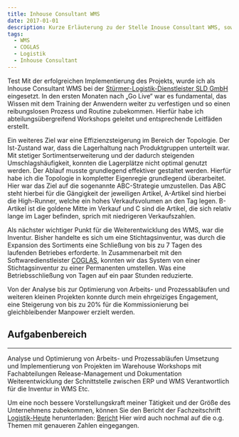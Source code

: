 ```yaml
---
title: Inhouse Consultant WMS
date: 2017-01-01
description: Kurze Erläuterung zu der Stelle Inouse Consultant WMS, sowie meiner Aufgaben.
tags:
  - WMS
  - COGLAS
  - Logistik
  - Inhouse Consultant
---
```


Test Mit der erfolgreichen Implementierung des Projekts, wurde ich als Inhouse Consultant WMS bei der [Stürmer-Logistik-Dienstleister SLD GmbH](https://www.sld-logistik.de) eingesetzt. In den ersten Monaten nach „Go Live“ war es fundamental, das Wissen mit dem  Training der Anwendern weiter zu verfestigen und so einen reibungslosen Prozess und Routine zubekommen. Hierfür habe ich abteilungsübergreifend Workshops geleitet und entsprechende Leitfäden erstellt.

Ein weiteres Ziel war eine Effizienzsteigerung im Bereich der Topologie. Der Ist-Zustand war, dass die Lagerhaltung nach Produktgruppen unterteilt war. Mit stetiger Sortimentserweiterung und der dadurch steigenden Umschlagshäufigkeit, konnten die Lagerplätze nicht optimal genutzt werden. Der Ablauf musste grundlegend effektiver gestaltet werden. Hierfür habe ich die Topologie in kompletter Eigenregie grundlegend überarbeitet. Hier war das Ziel auf die sogenannte ABC-Strategie umzustellen. Das ABC steht hierbei für die Gängigkeit der jeweiligen Artikel, A-Artikel sind hierbei die High-Runner, welche ein hohes Verkaufsvolumen an den Tag legen. B-Artikel ist die goldene Mitte im Verkauf und C sind die Artikel, die sich relativ lange im Lager befinden, sprich mit niedrigeren Verkaufszahlen.

Als nächster wichtiger Punkt für die Weiterentwicklung des WMS, war die Inventur. Bisher handelte es sich um eine Stichtagsinventur,  was durch die Expansion des  Sortiments eine Schließung von bis zu 7 Tagen des laufenden Betriebes erforderte. In Zusammenarbeit mit den Softwaredienstleister [COGLAS](https://www.coglas.com), konnten wir das System von einer Stichtagsinventur zu einer Permanenten umstellen. Was eine Betriebsschließung von Tagen auf ein paar Stunden reduzierte. 

Von der Analyse bis zur Optimierung von Arbeits- und Prozessabläufen und weiteren kleinen Projekten konnte durch mein ehrgeiziges Engagement, eine Steigerung von bis zu 20% für die Kommissionierung bei gleichbleibender Manpower erzielt werden. 

## Aufgabenbereich
---
Analyse und Optimierung von Arbeits- und Prozessabläufen
Umsetzung und Implementierung von Projekten im Warehouse
Workshops mit Fachabteilungen
Release-Management und Dokumentation
Weiterentwicklung der Schnittstelle zwischen ERP und WMS
Verantwortlich für die Inventur in WMS
Etc.

Um eine noch bessere Vorstellungskraft meiner Tätigkeit und der Größe des Unternehmens zubekommen, können Sie den Bericht der Fachzeitschrift [Logistik-Heute](https://logistik-heute.de) herunterladen: [Bericht](https://home-5007040819.app-ionos.space/BerichtLH) Hier wird auch nochmal auf die o.g. Themen mit genaueren Zahlen eingegangen.
